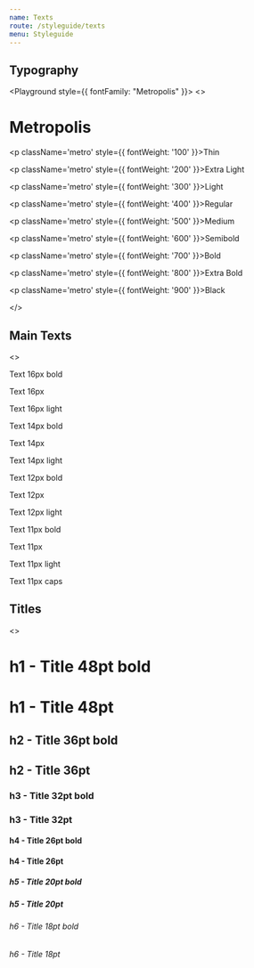 ```yaml
---
name: Texts
route: /styleguide/texts
menu: Styleguide
---
```




## Typography

<Playground style={{ fontFamily: "Metropolis" }}>
  <>
    <h1 className='metro'>Metropolis</h1>
    <p className='metro' style={{ fontWeight: '100' }}>Thin</p>
    <p className='metro' style={{ fontWeight: '200' }}>Extra Light</p>
    <p className='metro' style={{ fontWeight: '300' }}>Light</p>
    <p className='metro' style={{ fontWeight: '400' }}>Regular</p>
    <p className='metro' style={{ fontWeight: '500' }}>Medium</p>
    <p className='metro' style={{ fontWeight: '600' }}>Semibold</p>
    <p className='metro' style={{ fontWeight: '700' }}>Bold</p>
    <p className='metro' style={{ fontWeight: '800' }}>Extra Bold</p>
    <p className='metro' style={{ fontWeight: '900' }}>Black</p>
  </>
</Playground>

## Main Texts

<Playground>
  <>
    <p className='metro text-bold' style={{ fontSize: '16px' }}>Text 16px bold</p>
    <p className='metro' style={{ fontSize: '16px' }}>Text 16px</p>
    <p className='metro text-light' style={{ fontSize: '16px' }}>Text 16px light</p>
    <p className='metro text-bold' style={{ fontSize: '14px' }}>Text 14px bold</p>
    <p className='metro' style={{ fontSize: '14px' }}>Text 14px</p>
    <p className='metro text-light' style={{ fontSize: '14px' }}>Text 14px light</p>
    <p className='metro text-bold' style={{ fontSize: '12px' }}>Text 12px bold</p>
    <p className='metro' style={{ fontSize: '12px' }}>Text 12px</p>
    <p className='metro text-light' style={{ fontSize: '12px' }}>Text 12px light</p>
    <p className='metro text-bold' style={{ fontSize: '11px' }}>Text 11px bold</p>
    <p className='metro' style={{ fontSize: '11px' }}>Text 11px</p>
    <p className='metro text-light' style={{ fontSize: '11px' }}>Text 11px light</p>
    <p className='text-caps' style={{ fontSize: '11px' }}>Text 11px caps</p>
  </>
</Playground>

## Titles

<Playground>
  <>
    <h1 className='metro text-bold'>h1 - Title 48pt bold</h1>
    <h1 className='metro'>h1 - Title 48pt</h1>
    <h2 className='metro text-bold'>h2 - Title 36pt bold</h2>
    <h2 className='metro'>h2 - Title 36pt</h2>
    <h3 className='metro text-bold'>h3 - Title 32pt bold</h3>
    <h3 className='metro'>h3 - Title 32pt</h3>
    <h4 className='metro text-bold'>h4 - Title 26pt bold</h4>
    <h4 className='metro'>h4 - Title 26pt</h4>
    <h5 className='metro text-bold'>h5 - Title 20pt bold</h5>
    <h5 className='metro'>h5 - Title 20pt</h5>
    <h6 className='metro text-bold'>h6 - Title 18pt bold</h6>
    <h6 className='metro'>h6 - Title 18pt</h6>
  </>

</Playground>